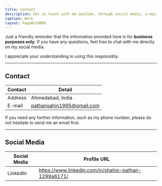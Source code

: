 ```yaml
---
title: Contact
description: Get in touch with me anytime, through social media, e-mail, or phone number.
caption: Work
layout: PageWithMDX
---
```


Just a friendly reminder that the information provided here is for **business purposes only**. If you have any questions, feel free to chat with me directly on my social media.

I appreciate your understanding in using this responsibly.

---

## Contact

| Contact | Detail                    |
| ------- | ------------------------- |
| Address | Ahmedabad, India          |
| E-mail  | pathansahin1995@gmail.com |

If you need any further information, such as my phone number, please do not hesitate to send me an email first.

---

## Social Media

| Social Media | Profile URL                                          |
| ------------ | ---------------------------------------------------- |
| LinkedIn     | https://www.linkedin.com/in/shahin-pathan-1299a6171/ |
